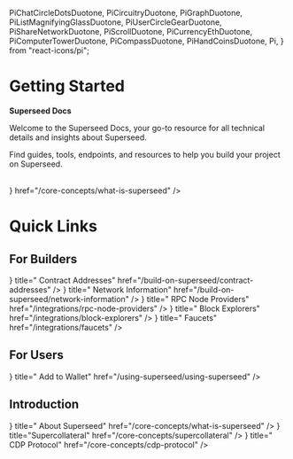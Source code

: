   PiChatCircleDotsDuotone,
  PiCircuitryDuotone,
  PiGraphDuotone,
  PiListMagnifyingGlassDuotone,
  PiUserCircleGearDuotone,
  PiShareNetworkDuotone,
  PiScrollDuotone,
  PiCurrencyEthDuotone,
  PiComputerTowerDuotone,
  PiCompassDuotone,
  PiHandCoinsDuotone,
  Pi,
} from "react-icons/pi";

# Getting Started

**Superseed Docs**

Welcome to the Superseed Docs, your go-to resource for all technical details and insights about Superseed.

Find guides, tools, endpoints, and resources to help you build your project on Superseed.

<br />
<Cards>
  <Card
    title="Learn about Superseed"
    icon={<GoBook size={32} />}
    href="/core-concepts/what-is-superseed"
  />
</Cards>
<br />

# Quick Links

## For Builders

<Cards>
  <Card
    icon={<PiCurrencyEthDuotone size={32} />}
    title=" Contract Addresses"
    href="/build-on-superseed/contract-addresses"
  />
  <Card
    icon={<PiShareNetworkDuotone size={32} />}
    title=" Network Information"
    href="/build-on-superseed/network-information"
  />
  <Card
    icon={<PiComputerTowerDuotone size={32} />}
    title=" RPC Node Providers"
    href="/integrations/rpc-node-providers"
  />
  <Card
    icon={<PiCompassDuotone size={32} />}
    title=" Block Explorers"
    href="/integrations/block-explorers"
  />
  <Card
    icon={<PiHandCoinsDuotone size={32} />}
    title=" Faucets"
    href="/integrations/faucets"
  />
</Cards>

## For Users

<Cards>
  <Card
    icon={<PiUserCircleGearDuotone size={32} />}
    title=" Add to Wallet"
    href="/using-superseed/using-superseed"
  />
</Cards>

## Introduction

<Cards>
  <Card
    icon={<PiCircuitryDuotone size={32} />}
    title=" About Superseed"
    href="/core-concepts/what-is-superseed"
  />
  <Card
    icon={<PiGraphDuotone size={32} />}
    title="Supercollateral"
    href="/core-concepts/supercollateral"
  />
  <Card
    icon={<PiListMagnifyingGlassDuotone size={32} />}
    title=" CDP Protocol"
    href="/core-concepts/cdp-protocol"
  />
</Cards>
